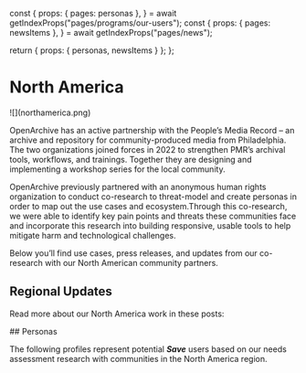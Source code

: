
  const {
    props: { pages: personas },
  } = await getIndexProps("pages/programs/our-users");
  const {
    props: { pages: newsItems },
  } = await getIndexProps("pages/news");

return { props: { personas, newsItems } };
};

<HeaderSection>

# North America

</HeaderSection>

<IntroSection>
![](northamerica.png)

OpenArchive has an active partnership with the People’s Media Record – an archive and repository for community-produced media from Philadelphia. The two organizations joined forces in 2022 to strengthen PMR’s archival tools, workflows, and trainings. Together they are designing and implementing a workshop series for the local community.

OpenArchive previously partnered with an anonymous human rights organization to conduct co-research to threat-model and create personas in order to map out the use cases and ecosystem.Through this co-research, we were able to identify key pain points and threats these communities face and incorporate this research into building responsive, usable tools to help mitigate harm and technological challenges.

Below you’ll find use cases, press releases, and updates from our co-research with our North American community partners.

</IntroSection>

<RegionalNewsSection items={props.newsItems} region="northamerica">

## Regional Updates

Read more about our North America work in these posts:

</RegionalNewsSection>

<PersonasSection personas={props.personas} region="northamerica">
## Personas

The following profiles represent potential **_Save_** users based on our needs assessment research with communities in the North America region.

</PersonasSection>
